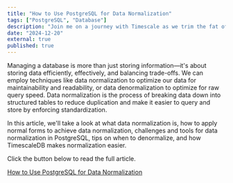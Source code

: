 ```yaml
---
title: "How to Use PostgreSQL for Data Normalization"
tags: ["PostgreSQL", "Database"]
description: "Join me on a journey with Timescale as we trim the fat off your PostgreSQL database. Unearth the nitty-gritty of pages and tuples, the why and how of table bloat, and the lifesaving grace of routine vacuums. We'll dive into Timescale's compression magic and smart retention policies to keep your data lean and mean."
date: "2024-12-20"
external: true
published: true
---
```


Managing a database is more than just storing information—it's about storing data efficiently, effectively, and balancing trade-offs. We can employ techniques like data normalization to optimize our data for maintainability and readability, or data denormalization to optimize for raw query speed. Data normalization is the process of breaking data down into structured tables to reduce duplication and make it easier to query and store by enforcing standardization.

In this article, we'll take a look at what data normalization is, how to apply normal forms to achieve data normalization, challenges and tools for data normalization in PostgreSQL, tips on when to denormalize, and how TimescaleDB makes normalization easier.

Click the button below to read the full article.

<a
  data-goatcounter-click="timescale-reduce-pg-database-size__click"
  class="mt-4 opacity-90 hover:opacity-100 text-center font-bold px-6 py-4 rounded-md dark:bg-[#b3e3ff] dark:hover:bg-[#84acc5] bg-[#5755c9] hover:bg-[#1e1c63] text-white hover:text-white dark:text-black transform-gpu hover:scale-105 transition-all"
  href="https://www.timescale.com/learn/how-to-use-postgresql-for-data-normalization">
  How to Use PostgreSQL for Data Normalization
</a>
